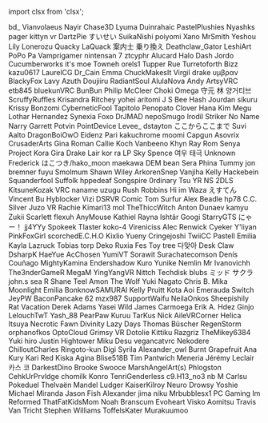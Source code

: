 ﻿import clsx from 'clsx';


<!-- Reminder that not only HTML chars have to be escaped, MDX chars also need to be (such as a space followed by an underscore). -->
<Patronelt k="5" ias="1" sp="1" >bd&#0095;</Patronelt> <Patronelt k="3" ias="1" sp="1" >Vianvolaeus</Patronelt> <Patronelt k="3" ias="1" sp="1" >Nayir</Patronelt> <Patronelt k="3" ias="1" sp="0" >Chase3D</Patronelt> <Patronelt k="2" ias="1" sp="1" >Lyuma</Patronelt> 
<Patronelt k="2" ias="1" sp="1" >Duinrahaic</Patronelt> <Patronelt k="2" ias="1" sp="1" >PastelPlushies</Patronelt> <Patronelt k="2" ias="1" sp="1" >Nyashks</Patronelt> <Patronelt k="2" ias="1" sp="1" >pager</Patronelt> <Patronelt k="2" ias="1" sp="1" >kittyn vr</Patronelt> 
<Patronelt k="2" ias="1" sp="1" >DartzPie</Patronelt> <Patronelt k="2" ias="1" sp="1" >すいせい</Patronelt> <Patronelt k="2" ias="1" sp="1" >SuikaNishi</Patronelt> <Patronelt k="2" ias="1" sp="1" >poiyomi</Patronelt> <Patronelt k="2" ias="1" sp="1" >Xano</Patronelt> 
<Patronelt k="2" ias="1" sp="1" >MrSmith</Patronelt> <Patronelt k="2" ias="1" sp="1" >Yeshou</Patronelt> <Patronelt k="2" ias="1" sp="1" >Lily</Patronelt> <Patronelt k="2" ias="1" sp="1" >Lonerozu</Patronelt> <Patronelt k="2" ias="1" sp="1" >Quacky LaQuack</Patronelt> 
<Patronelt k="2" ias="1" sp="1" >案内士 乗り換え</Patronelt> <Patronelt k="2" ias="1" sp="1" >Deathclaw&#0095;Gator</Patronelt> <Patronelt k="2" ias="1" sp="1" >LeshiArt</Patronelt> <Patronelt k="2" ias="1" sp="1" >PoPo Pa</Patronelt> <Patronelt k="2" ias="1" sp="1" >Vamprigamer</Patronelt> 
<Patronelt k="2" ias="1" sp="0" >nintensan 7</Patronelt> <Patronelt k="2" ias="1" sp="0" >ztcyphr</Patronelt> <Patronelt k="2" ias="1" sp="0" >Alucard</Patronelt> <Patronelt k="2" ias="1" sp="0" >Halo Dash</Patronelt> <Patronelt k="0" ias="1" sp="1" >Jordo</Patronelt> 
<Patronelt k="0" ias="0" sp="1" >Cucumberworks</Patronelt> <Patronelt k="0" ias="0" sp="1" >it&#0039;s moe</Patronelt> <Patronelt k="0" ias="1" sp="1" >Towneh</Patronelt> <Patronelt k="0" ias="0" sp="1" >orels1</Patronelt> <Patronelt k="0" ias="0" sp="1" >Tupper</Patronelt> 
<Patronelt k="0" ias="0" sp="1" >Rue</Patronelt> <Patronelt k="0" ias="1" sp="1" >Turretoforth</Patronelt> <Patronelt k="0" ias="1" sp="1" >Bizz</Patronelt> <Patronelt k="0" ias="0" sp="1" >kazu0617</Patronelt> <Patronelt k="0" ias="0" sp="1" >LaurelCG</Patronelt> 
<Patronelt k="0" ias="1" sp="1" >Dr&#0095;Cain</Patronelt> <Patronelt k="0" ias="1" sp="1" >Emma</Patronelt> <Patronelt k="0" ias="1" sp="1" >ChuckMakesIt</Patronelt> <Patronelt k="0" ias="1" sp="1" >Virgil drake</Patronelt> <Patronelt k="0" ias="1" sp="1" >υμβραν</Patronelt> 
<Patronelt k="0" ias="0" sp="1" >BlackyFox</Patronelt> <Patronelt k="0" ias="0" sp="1" >Lavy</Patronelt> <Patronelt k="0" ias="1" sp="1" >Azuth</Patronelt> <Patronelt k="0" ias="1" sp="1" >Doujiiru</Patronelt> <Patronelt k="0" ias="1" sp="1" >RadiantSoul</Patronelt> 
<Patronelt k="0" ias="1" sp="1" >AlulaNova</Patronelt> <Patronelt k="0" ias="1" sp="1" >Andy</Patronelt> <Patronelt k="0" ias="1" sp="1" >ArtsyVRC</Patronelt> <Patronelt k="0" ias="1" sp="1" >etb845</Patronelt> <Patronelt k="0" ias="1" sp="1" >bluekunVRC</Patronelt> 
<Patronelt k="0" ias="1" sp="1" >BunBun</Patronelt> <Patronelt k="0" ias="1" sp="1" >Philip McCleer</Patronelt> <Patronelt k="0" ias="1" sp="1" >Choki</Patronelt> <Patronelt k="0" ias="1" sp="1" >Omega</Patronelt> <Patronelt k="0" ias="1" sp="1" >守元 林</Patronelt> 
<Patronelt k="0" ias="0" sp="1" >양거티브</Patronelt> <Patronelt k="0" ias="1" sp="1" >ScruffyRuffles</Patronelt> <Patronelt k="0" ias="1" sp="1" >Krisandra Ritchey</Patronelt> <Patronelt k="0" ias="1" sp="1" >yohei aritomi</Patronelt> <Patronelt k="0" ias="1" sp="1" >J S</Patronelt> 
<Patronelt k="0" ias="1" sp="1" >Bee</Patronelt> <Patronelt k="0" ias="1" sp="1" >Hash Jourdan</Patronelt> <Patronelt k="0" ias="1" sp="1" >sikuru</Patronelt> <Patronelt k="0" ias="0" sp="1" >Krissy</Patronelt> <Patronelt k="0" ias="1" sp="1" >Bonzomi</Patronelt> 
<Patronelt k="0" ias="0" sp="1" >CyberneticFool</Patronelt> <Patronelt k="0" ias="1" sp="1" >Tapitolo Penopato</Patronelt> <Patronelt k="0" ias="0" sp="1" >Clover</Patronelt> <Patronelt k="0" ias="0" sp="1" >Hana Kim</Patronelt> <Patronelt k="0" ias="1" sp="1" >Megu</Patronelt> 
<Patronelt k="0" ias="1" sp="1" >Lothar Hernandez</Patronelt> <Patronelt k="0" ias="1" sp="1" >Synexia Foxo</Patronelt> <Patronelt k="0" ias="1" sp="1" >DrJMAD</Patronelt> <Patronelt k="0" ias="0" sp="1" >nepoSmugo</Patronelt> <Patronelt k="0" ias="0" sp="1" >Irodil Striker</Patronelt> 
<Patronelt k="0" ias="1" sp="1" >No Name</Patronelt> <Patronelt k="0" ias="1" sp="1" >Narry</Patronelt> <Patronelt k="0" ias="1" sp="1" >Garrett Potvin</Patronelt> <Patronelt k="0" ias="1" sp="1" >PointDevice</Patronelt> <Patronelt k="0" ias="1" sp="1" >Levee&#0095;</Patronelt> 
<Patronelt k="0" ias="1" sp="1" >dstayton</Patronelt> <Patronelt k="0" ias="1" sp="1" >ここからここまで</Patronelt> <Patronelt k="0" ias="1" sp="1" >Suvi Aalto</Patronelt> <Patronelt k="0" ias="1" sp="1" >DragonBoiOwO</Patronelt> <Patronelt k="0" ias="1" sp="1" >Eidenz</Patronelt> 
<Patronelt k="0" ias="1" sp="1" >Pari</Patronelt> <Patronelt k="0" ias="1" sp="1" >kakuchrome</Patronelt> <Patronelt k="0" ias="1" sp="1" >moomi</Patronelt> <Patronelt k="0" ias="0" sp="1" >Capgun</Patronelt> <Patronelt k="0" ias="1" sp="1" >Asovrix</Patronelt> 
<Patronelt k="0" ias="0" sp="1" >CrusaderArts</Patronelt> <Patronelt k="0" ias="0" sp="1" >Gina Roman</Patronelt> <Patronelt k="0" ias="1" sp="1" >Callie Koch</Patronelt> <Patronelt k="0" ias="1" sp="1" >Vanbeeno</Patronelt> <Patronelt k="0" ias="1" sp="1" >Khyn</Patronelt> 
<Patronelt k="0" ias="1" sp="1" >Ray Rom</Patronelt> <Patronelt k="0" ias="1" sp="1" >Senya</Patronelt> <Patronelt k="0" ias="1" sp="1" >Project</Patronelt> <Patronelt k="0" ias="1" sp="1" >Kora Gira</Patronelt> <Patronelt k="0" ias="1" sp="1" >Drake Lair</Patronelt> 
<Patronelt k="0" ias="1" sp="1" >kor ra</Patronelt> <Patronelt k="0" ias="1" sp="1" >LP</Patronelt> <Patronelt k="0" ias="0" sp="1" >Sky Spence</Patronelt> <Patronelt k="0" ias="1" sp="1" >여우 태극</Patronelt> <Patronelt k="0" ias="0" sp="1" >Unknown</Patronelt> 
<Patronelt k="0" ias="1" sp="1" >Frederick</Patronelt> <Patronelt k="0" ias="1" sp="1" >はこつき&#0047;hako&#0095;moon</Patronelt> <Patronelt k="0" ias="0" sp="1" >maekawa</Patronelt> <Patronelt k="0" ias="1" sp="1" >DEM bean</Patronelt> <Patronelt k="0" ias="1" sp="1" >Sera Phina</Patronelt> 
<Patronelt k="0" ias="1" sp="1" >Tummy</Patronelt> <Patronelt k="0" ias="1" sp="1" >jon bremner</Patronelt> <Patronelt k="0" ias="1" sp="1" >fuyu</Patronelt> <Patronelt k="0" ias="1" sp="1" >Smolmum</Patronelt> <Patronelt k="0" ias="1" sp="1" >Shawn Wiley</Patronelt> 
<Patronelt k="0" ias="1" sp="1" >ArkorenSnep</Patronelt> <Patronelt k="0" ias="1" sp="1" >Vanjiha</Patronelt> <Patronelt k="0" ias="1" sp="1" >Kelly</Patronelt> <Patronelt k="0" ias="1" sp="1" >Hackebein</Patronelt> <Patronelt k="0" ias="1" sp="1" >Squanderfool</Patronelt> 
<Patronelt k="0" ias="1" sp="1" >Suffolk</Patronelt> <Patronelt k="0" ias="0" sp="1" >hppedeaf</Patronelt> <Patronelt k="0" ias="1" sp="1" >Songspire</Patronelt> <Patronelt k="0" ias="1" sp="1" >0rdinary</Patronelt> <Patronelt k="0" ias="0" sp="1" >Tsu</Patronelt> 
<Patronelt k="0" ias="0" sp="1" >YR NS</Patronelt> <Patronelt k="0" ias="1" sp="1" >2DLS</Patronelt> <Patronelt k="0" ias="1" sp="1" >KitsuneKozak</Patronelt> <Patronelt k="0" ias="1" sp="1" >VRC naname</Patronelt> <Patronelt k="0" ias="1" sp="1" >uzugu</Patronelt> 
<Patronelt k="0" ias="1" sp="1" >Rush Robbins</Patronelt> <Patronelt k="0" ias="0" sp="1" >Hi im Waza</Patronelt> <Patronelt k="0" ias="1" sp="1" >えすてん</Patronelt> <Patronelt k="0" ias="1" sp="1" >Vincent Bu</Patronelt> <Patronelt k="0" ias="1" sp="1" >Hyblocker</Patronelt> 
<Patronelt k="0" ias="1" sp="1" >Vizi</Patronelt> <Patronelt k="0" ias="1" sp="1" >DSRVR</Patronelt> <Patronelt k="0" ias="1" sp="1" >Comic Tom</Patronelt> <Patronelt k="0" ias="1" sp="1" >Surfur</Patronelt> <Patronelt k="0" ias="0" sp="1" >Alex Beadle</Patronelt> 
<Patronelt k="0" ias="1" sp="1" >hp78</Patronelt> <Patronelt k="0" ias="1" sp="1" >C&#0046;C&#0046; Silver</Patronelt> <Patronelt k="0" ias="1" sp="1" >Juzo VR</Patronelt> <Patronelt k="0" ias="1" sp="1" >Rachie</Patronelt> <Patronelt k="0" ias="0" sp="1" >Kimari13</Patronelt> 
<Patronelt k="0" ias="1" sp="1" >mol</Patronelt> <Patronelt k="0" ias="1" sp="1" >TheThiccWitch</Patronelt> <Patronelt k="0" ias="1" sp="1" >Anton Dunaev</Patronelt> <Patronelt k="0" ias="1" sp="1" >kamyu</Patronelt> <Patronelt k="0" ias="1" sp="1" >Zukii</Patronelt> 
<Patronelt k="0" ias="1" sp="1" >Scarlett</Patronelt> <Patronelt k="0" ias="0" sp="1" >flexuh</Patronelt> <Patronelt k="0" ias="1" sp="1" >AnyMouse</Patronelt> <Patronelt k="0" ias="1" sp="1" >Kathiel Rayna</Patronelt> <Patronelt k="0" ias="1" sp="1" >Ishtãr</Patronelt> 
<Patronelt k="0" ias="1" sp="1" >Googi</Patronelt> <Patronelt k="0" ias="1" sp="1" >StarryGTS</Patronelt> <Patronelt k="0" ias="1" sp="1" >にゃー！</Patronelt> <Patronelt k="0" ias="0" sp="1" >jj4YYy</Patronelt> <Patronelt k="0" ias="1" sp="1" >Spokeek</Patronelt> 
<Patronelt k="0" ias="0" sp="1" >Tlaster</Patronelt> <Patronelt k="0" ias="1" sp="1" >koko&#0045;4</Patronelt> <Patronelt k="0" ias="1" sp="1" >Vireniciss</Patronelt> <Patronelt k="0" ias="1" sp="1" >Alec Renwick</Patronelt> <Patronelt k="0" ias="0" sp="1" >Cyeker</Patronelt> 
<Patronelt k="0" ias="1" sp="1" >Y&#0039;liyan</Patronelt> <Patronelt k="0" ias="1" sp="1" >PinkFoxGirl</Patronelt> <Patronelt k="0" ias="0" sp="1" >scorchedE&#0046;C&#0046;H&#0046;O</Patronelt> <Patronelt k="0" ias="1" sp="1" >Kixlio Yueny</Patronelt> <Patronelt k="0" ias="1" sp="1" >Cringejoshi</Patronelt> 
<Patronelt k="0" ias="1" sp="1" >TwiiCC</Patronelt> <Patronelt k="0" ias="1" sp="1" >Pastell Emilia</Patronelt> <Patronelt k="0" ias="1" sp="1" >Kayla</Patronelt> <Patronelt k="0" ias="0" sp="1" >Lazruck</Patronelt> <Patronelt k="0" ias="1" sp="1" >Tobias torp</Patronelt> 
<Patronelt k="0" ias="1" sp="1" >Deko</Patronelt> <Patronelt k="0" ias="0" sp="1" >Ruxia</Patronelt> <Patronelt k="0" ias="0" sp="1" >Fes Toy</Patronelt> <Patronelt k="0" ias="0" sp="1" >tree</Patronelt> <Patronelt k="0" ias="1" sp="1" >다맞아</Patronelt> 
<Patronelt k="0" ias="0" sp="1" >Desk Claw</Patronelt> <Patronelt k="0" ias="1" sp="1" >DsharpK</Patronelt> <Patronelt k="0" ias="1" sp="1" >HaeYue</Patronelt> <Patronelt k="0" ias="1" sp="1" >AcChosen</Patronelt> <Patronelt k="0" ias="1" sp="1" >YumiVT</Patronelt> 
<Patronelt k="0" ias="0" sp="1" >Sorawit Surachatecomson</Patronelt> <Patronelt k="0" ias="0" sp="1" >Denís Couñago</Patronelt> <Patronelt k="0" ias="1" sp="1" >MightyKamina</Patronelt> <Patronelt k="0" ias="1" sp="1" >Endershadow</Patronelt> <Patronelt k="0" ias="0" sp="1" >Kuro</Patronelt> 
<Patronelt k="0" ias="1" sp="1" >Yunike</Patronelt> <Patronelt k="0" ias="0" sp="1" >Nemlin</Patronelt> <Patronelt k="0" ias="0" sp="1" >Mr Ivanovichh</Patronelt> <Patronelt k="0" ias="1" sp="1" >The3nderGameR</Patronelt> <Patronelt k="0" ias="1" sp="1" >MegaM</Patronelt> 
<Patronelt k="0" ias="0" sp="1" >YingYangVR</Patronelt> <Patronelt k="0" ias="1" sp="1" >Nittch</Patronelt> <Patronelt k="0" ias="1" sp="1" >Techdisk</Patronelt> <Patronelt k="0" ias="0" sp="1" >blubs</Patronelt> <Patronelt k="0" ias="1" sp="1" >ミッド サクラ</Patronelt> 
<Patronelt k="0" ias="1" sp="1" >john&#0046;s</Patronelt> <Patronelt k="0" ias="1" sp="1" >sea R</Patronelt> <Patronelt k="0" ias="1" sp="1" >Shane Teel</Patronelt> <Patronelt k="0" ias="1" sp="1" >Amon The Wolf</Patronelt> <Patronelt k="0" ias="0" sp="1" >Yuki Nagato</Patronelt> 
<Patronelt k="0" ias="1" sp="1" >Chris B&#0046;</Patronelt> <Patronelt k="0" ias="1" sp="1" >Mika Moonlight</Patronelt> <Patronelt k="0" ias="1" sp="1" >Emilia</Patronelt> <Patronelt k="0" ias="1" sp="1" >BonknowSAMURAI</Patronelt> <Patronelt k="0" ias="1" sp="1" >Kelly Pruitt</Patronelt> 
<Patronelt k="0" ias="0" sp="1" >Kota</Patronelt> <Patronelt k="0" ias="1" sp="1" >Aoi Emerauda</Patronelt> <Patronelt k="0" ias="0" sp="1" >Switch</Patronelt> <Patronelt k="0" ias="0" sp="1" >JeyPW</Patronelt> <Patronelt k="0" ias="1" sp="1" >BaconPancake 62</Patronelt> 
<Patronelt k="0" ias="0" sp="1" >mzx987</Patronelt> <Patronelt k="0" ias="1" sp="1" >SupportWaifu</Patronelt> <Patronelt k="0" ias="1" sp="1" >NeilaOnkos</Patronelt> <Patronelt k="0" ias="1" sp="1" >Sheepishily</Patronelt> <Patronelt k="0" ias="0" sp="1" >Rat Vacation</Patronelt> 
<Patronelt k="0" ias="1" sp="1" >Derek Adams</Patronelt> <Patronelt k="0" ias="1" sp="1" >Yasei Wild</Patronelt> <Patronelt k="0" ias="1" sp="1" >James Carmoega</Patronelt> <Patronelt k="0" ias="0" sp="1" >Erik A&#0046; Hdez</Patronelt> <Patronelt k="0" ias="1" sp="1" >Ginjo</Patronelt> 
<Patronelt k="0" ias="1" sp="1" >LelouchTwT</Patronelt> <Patronelt k="0" ias="0" sp="1" >Yash&#0095;88</Patronelt> <Patronelt k="0" ias="1" sp="1" >PearPaw</Patronelt> <Patronelt k="0" ias="1" sp="1" >Kuruu</Patronelt> <Patronelt k="0" ias="0" sp="1" >TarKus</Patronelt> 
<Patronelt k="0" ias="0" sp="1" >Nick</Patronelt> <Patronelt k="0" ias="1" sp="1" >AileVRCorner</Patronelt> <Patronelt k="0" ias="1" sp="1" >Helica Itsuya</Patronelt> <Patronelt k="0" ias="1" sp="1" >Necrotic Fawn</Patronelt> <Patronelt k="0" ias="1" sp="1" >Divinity</Patronelt> 
<Patronelt k="0" ias="1" sp="1" >Lazy Days</Patronelt> <Patronelt k="0" ias="1" sp="1" >Thomas Büscher</Patronelt> <Patronelt k="0" ias="1" sp="1" >RegenStorm</Patronelt> <Patronelt k="0" ias="1" sp="1" >orphanofkos</Patronelt> <Patronelt k="0" ias="1" sp="1" >OptoCloud</Patronelt> 
<Patronelt k="0" ias="0" sp="1" >Grimsy VR</Patronelt> <Patronelt k="0" ias="1" sp="1" >Dotolie</Patronelt> <Patronelt k="0" ias="1" sp="1" >Kittiku</Patronelt> <Patronelt k="0" ias="0" sp="1" >Razgriz</Patronelt> <Patronelt k="0" ias="1" sp="1" >TheMikey6384</Patronelt> 
<Patronelt k="0" ias="1" sp="1" >Yuki hiro</Patronelt> <Patronelt k="0" ias="1" sp="1" >Justin Hightower</Patronelt> <Patronelt k="0" ias="1" sp="1" >Miku Desu</Patronelt> <Patronelt k="0" ias="0" sp="1" >vegancatvrc</Patronelt> <Patronelt k="0" ias="1" sp="1" >Nekodere</Patronelt> 
<Patronelt k="0" ias="1" sp="1" >ChilloutCharles</Patronelt> <Patronelt k="0" ias="1" sp="1" >Ringoto&#0045;kun</Patronelt> <Patronelt k="0" ias="1" sp="1" >Digi</Patronelt> <Patronelt k="0" ias="1" sp="1" >Syrila</Patronelt> <Patronelt k="0" ias="1" sp="1" >Alexander&#0095;owl</Patronelt> 
<Patronelt k="0" ias="1" sp="1" >Burnt Grapefruit</Patronelt> <Patronelt k="0" ias="1" sp="1" >Ana Kury</Patronelt> <Patronelt k="0" ias="1" sp="1" >Kari Red</Patronelt> <Patronelt k="0" ias="0" sp="1" >Kiska Agina</Patronelt> <Patronelt k="0" ias="1" sp="1" >Blise518B</Patronelt> 
<Patronelt k="0" ias="1" sp="1" >Tim Pantwich</Patronelt> <Patronelt k="0" ias="0" sp="1" >Meneria</Patronelt> <Patronelt k="0" ias="0" sp="1" >Jérémy Leclair</Patronelt> <Patronelt k="0" ias="0" sp="1" >카스 코</Patronelt> <Patronelt k="0" ias="0" sp="1" >DarkestDino</Patronelt> 
<Patronelt k="0" ias="1" sp="1" >Brooke</Patronelt> <Patronelt k="0" ias="1" sp="1" >Swooce</Patronelt> <Patronelt k="0" ias="1" sp="1" >MarshAngelArt&#0040;s&#0041;</Patronelt> <Patronelt k="0" ias="1" sp="1" >Phlogston</Patronelt> <Patronelt k="0" ias="1" sp="1" >CehkUrPrvldge</Patronelt> 
<Patronelt k="0" ias="0" sp="1" >chomilk</Patronelt> <Patronelt k="0" ias="0" sp="1" >Konro</Patronelt> <Patronelt k="0" ias="1" sp="1" >TenriGenderless</Patronelt> <Patronelt k="0" ias="1" sp="1" >c9&#0046;H13&#0095;no3</Patronelt> <Patronelt k="0" ias="0" sp="1" >nb</Patronelt> 
<Patronelt k="0" ias="1" sp="1" >M</Patronelt> <Patronelt k="0" ias="1" sp="1" >Carlsu</Patronelt> <Patronelt k="0" ias="1" sp="1" >Pokeduel</Patronelt> <Patronelt k="0" ias="1" sp="1" >Thelvaën Mandel</Patronelt> <Patronelt k="0" ias="1" sp="1" >Ludger</Patronelt> 
<Patronelt k="0" ias="1" sp="1" >KaiserKilroy</Patronelt> <Patronelt k="0" ias="0" sp="1" >Neuro</Patronelt> <Patronelt k="0" ias="0" sp="1" >Drowsy</Patronelt> <Patronelt k="0" ias="1" sp="1" >Yoshie</Patronelt> <Patronelt k="0" ias="1" sp="1" >Michael Miranda</Patronelt> 
<Patronelt k="0" ias="1" sp="1" >Jason Fish</Patronelt> <Patronelt k="0" ias="0" sp="1" >Alexander</Patronelt> <Patronelt k="0" ias="0" sp="1" >jima niku</Patronelt> <Patronelt k="0" ias="1" sp="1" >Mrbubblesx1 PC Gaming</Patronelt> <Patronelt k="0" ias="1" sp="1" >Im Reformed</Patronelt> 
<Patronelt k="0" ias="0" sp="1" >ThatFatKidsMom</Patronelt> <Patronelt k="0" ias="1" sp="1" >Noah Branscum</Patronelt> <Patronelt k="0" ias="1" sp="1" >Evoheart</Patronelt> <Patronelt k="0" ias="1" sp="1" >Visko</Patronelt> <Patronelt k="0" ias="1" sp="1" >Aomitsu</Patronelt> 
<Patronelt k="0" ias="1" sp="1" >Travis Van Tricht</Patronelt> <Patronelt k="0" ias="0" sp="1" >Stephen Williams</Patronelt> <Patronelt k="0" ias="1" sp="1" >ToffelsKater</Patronelt> <Patronelt k="0" ias="1" sp="1" >Murakuumoo</Patronelt> 